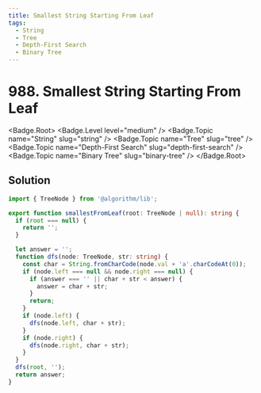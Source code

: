 ```yaml
---
title: Smallest String Starting From Leaf
tags:
  - String
  - Tree
  - Depth-First Search
  - Binary Tree
---
```


# 988. Smallest String Starting From Leaf

<Badge.Root>
  <Badge.Level level="medium" />
  <Badge.Topic name="String" slug="string" />
  <Badge.Topic name="Tree" slug="tree" />
  <Badge.Topic name="Depth-First Search" slug="depth-first-search" />
  <Badge.Topic name="Binary Tree" slug="binary-tree" />
</Badge.Root>

## Solution

```typescript filename="solution.ts" copy
import { TreeNode } from '@algorithm/lib';

export function smallestFromLeaf(root: TreeNode | null): string {
  if (root === null) {
    return '';
  }

  let answer = '';
  function dfs(node: TreeNode, str: string) {
    const char = String.fromCharCode(node.val + 'a'.charCodeAt(0));
    if (node.left === null && node.right === null) {
      if (answer === '' || char + str < answer) {
        answer = char + str;
      }
      return;
    }
    if (node.left) {
      dfs(node.left, char + str);
    }
    if (node.right) {
      dfs(node.right, char + str);
    }
  }
  dfs(root, '');
  return answer;
}
```

<ProblemLink
  codingSite="leetcode"
  href="https://leetcode.com/problems/smallest-string-starting-from-leaf"
  title="Smallest String Starting From Leaf"
/>
